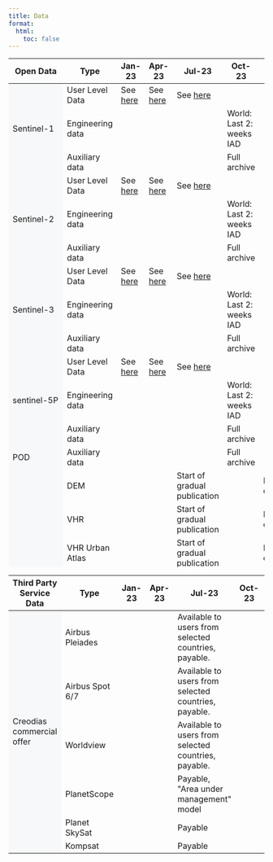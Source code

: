 ```yaml
---
title: Data
format:
  html:
    toc: false
---
```


```{=html}

<div class="table-responsive">
    <table class="table-roadmap" style="height:1000px;">
        <thead>
            <tr>
                    <th>Open Data</th>
                    <th>Type</th>
                    <th>Jan-23</th>
                    <th>Apr-23</th>
                    <th>Jul-23</th>
                    <th>Oct-23</th>
                    <th>Nov-23</th>
            </tr>
        </thead>
        <tbody>
            <tr id="sentinel1" class="header">
                <td rowspan="3" bgcolor="#f7f8fa">Sentinel-1</td>
                <td>User Level Data</td>
                <td>See <a href="/Data/Sentinel1.html">here</td>
                <td>See <a href="/Data/Sentinel1.html">here</td>
                <td>See <a href="/Data/Sentinel1.html">here</td>
                <td></td>
                <td></td>
            </tr>
            <tr class="sentinel1">
                <td>Engineering data</td>
                <td></td>
                <td></td>
                <td></td>
                <td>World: Last 2: weeks IAD</td>
                <td></td>
            </tr>
            <tr class="sentinel1">
                <td>Auxiliary data</td>
                <td></td>
                <td></td>
                <td></td>
                <td>Full archive</td>
                <td></td>
            </tr>
            <tr id="sentinel2" class="header">
                <td rowspan="3" bgcolor="#f7f8fa">Sentinel-2</td>
                <td>User Level Data</td>
                <td>See <a href="/Data/Sentinel2.html">here</td>
                <td>See <a href="/Data/Sentinel2.html">here</td>
                <td>See <a href="/Data/Sentinel2.html">here</td>
                <td></td>
                <td></td>
            </tr>
            <tr class="sentinel2">
                <td>Engineering data</td>
                <td></td>
                <td></td>
                <td></td>
                <td>World: Last 2: weeks IAD</td>
                <td></td>
            </tr>
                <tr class="sentinel2">
                <td>Auxiliary data</td>
                <td></td>
                <td></td>
                <td></td>
                <td>Full archive</td>
                <td></td>
            </tr>
            <tr id="sentinel3" class="header">
                <td rowspan="3" bgcolor="#f7f8fa">Sentinel-3</td>
                <td>User Level Data</td>
                <td>See <a href="/Data/Sentinel3.html">here</td>
                <td>See <a href="/Data/Sentinel3.html">here</td>
                <td>See <a href="/Data/Sentinel3.html">here</td>
                <td></td>
                <td></td>
            </tr>
            <tr class="sentinel3">
                <td>Engineering data</td>
                <td></td>
                <td></td>
                <td></td>
                <td>World: Last 2: weeks IAD</td>
                <td></td>
            </tr>
            <tr class="sentinel3">
                <td>Auxiliary data</td>
                <td></td>
                <td></td>
                <td></td>
                <td>Full archive</td>
                <td></td>
            </tr>
            <tr id="sentinel5" class="header">
                <td rowspan="3" bgcolor="#f7f8fa">sentinel-5P</td>
                <td>User Level Data</td>
                <td>See <a href="/Data/Sentinel5P.html">here</td>
                <td>See <a href="/Data/Sentinel5P.html">here</td>
                <td>See <a href="/Data/Sentinel5P.html">here</td>
                <td></td>
                <td></td>
            </tr>
            <tr class="sentinel5">
                <td>Engineering data</td>
                <td></td>
                <td></td>
                <td></td>
                <td>World: Last 2: weeks IAD</td>
                <td></td>
            </tr>
            <tr class="sentinel5">
                <td>Auxiliary data</td>
                <td></td>
                <td></td>
                <td></td>
                <td>Full archive</td>
                <td></td>
            </tr>
            <tr id="seg1" class="header">
                <td rowspan="1" bgcolor="#f7f8fa">POD</td>
                <td>Auxiliary data</td>
                <td></td>
                <td></td>
                <td></td>
                <td>Full archive</td>
                <td></td>
            </tr>
            <tr id="scm" class="header">
                <td rowspan="8" bgcolor="#f7f8fa">Copernicus contributing mission</td>
                <td>DEM</td>
                <td></td>
                <td></td>
                <td>Start of gradual publication</td>
                <td></td>
                <td>Full CCM coverage</td>
            </tr>
            <tr class="scm">
                <td>VHR</td>
                <td></td>
                <td></td>
                <td>Start of gradual publication</td>
                <td></td>
                <td>Full CCM coverage</td>
            </tr>
            <tr class="scm">
                <td>VHR Urban Atlas</td>
                <td></td>
                <td></td>
                <td>Start of gradual publication</td>
                <td></td>
                <td>Full CCM coverage</td>
            </tr>
            <tr class="scm">
                <td>Optical HR</td>
                <td></td>
                <td></td>
                <td>Start of gradual publication</td>
                <td></td>
                <td>Full CCM coverage</td>
            </tr>
            <tr class="scm">
                <td>Optical HR2</td>
                <td></td>
                <td></td>
                <td>Start of gradual publication</td>
                <td></td>
                <td>Full CCM coverage</td>
            </tr>
            <tr class="scm">
                <td>Optical MR</td>
                <td></td>
                <td></td>
                <td>Start of gradual publication</td>
                <td></td>
                <td>Full CCM coverage</td>
            </tr>
            <tr class="scm">
                <td>SAR</td>
                <td></td>
                <td></td>
                <td>Start of gradual publication</td>
                <td></td>
                <td>Full CCM coverage</td>
            </tr>
        </tbody>
    </table>
</div>

<div class="table-responsive">
    <table class="table-roadmap table-fixed-header" style="height:1000px;">
        <thead>
            <tr>
                <th>Third Party Service Data</th>
                <th>Type</th>
                <th>Jan-23</th>
                <th>Apr-23</th>
                <th>Jul-23</th>
                <th>Oct-23</th>
                <th>Nov-23</th>
            </tr>
        </thead>
        <tbody>
            <tr id="cd" class="header">
                <td rowspan="6" bgcolor="#f7f8fa">Creodias commercial offer</td>
                <td>Airbus Pleiades</td>
                <td></td>
                <td></td>
                <td>Available to users from selected countries, payable. </td>
                <td></td>
                <td></td>
            </tr>
            <tr class="cd">
                <td>Airbus Spot 6/7</td>
                <td></td>
                <td></td>
                <td>Available to users from selected countries, payable.</td>
                <td></td>
                <td></td>
            </tr>
            <tr class="cd">
                <td>Worldview</td>
                <td></td>
                <td></td>
                <td>Available to users from selected countries, payable.</td>
                <td></td>
                <td></td>
            </tr>
            <tr class="cd">
                <td>PlanetScope</td>
                <td></td>
                <td></td>
                <td>Payable, "Area under management" model</td>
                <td></td>
                <td></td>
            </tr>
            <tr class="cd">
                <td>Planet SkySat</td>
                <td></td>
                <td></td>
                <td>Payable</td>
                <td></td>
                <td></td>
            </tr>
            <tr class="cd">
                <td>Kompsat&nbsp;</td>
                <td></td>
                <td></td>
                <td>Payable</td>
                <td></td>
                <td></td>
            </tr>
        </tbody>
    </table>
</div>

```